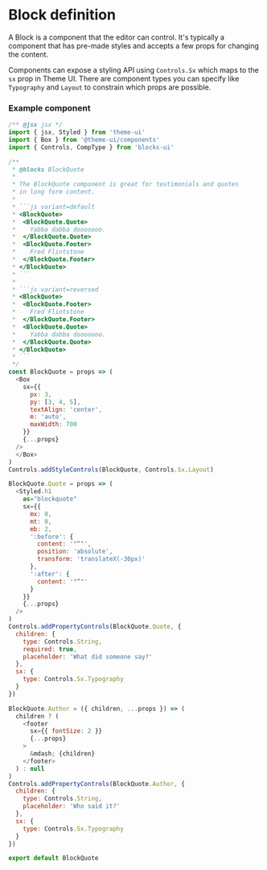 
# Block definition

A Block is a component that the editor can control. It's typically a
component that has pre-made styles and accepts a few props for changing
the content.

Components can expose a styling API using `Controls.Sx` which maps to the
`sx` prop in Theme UI. There are component types you can specify like
`Typography` and `Layout` to constrain which props are possible.

### Example component

```js
/** @jsx jsx */
import { jsx, Styled } from 'theme-ui'
import { Box } from '@theme-ui/components'
import { Controls, CompType } from 'blocks-ui'

/**
 * @blocks BlockQuote
 * 
 * The BlockQuote component is great for testimonials and quotes
 * in long form content.
 * 
 * ```js variant=default
 * <BlockQuote>
 *  <BlockQuote.Quote>
 *    Yabba dabba dooooooo.
 *  </BlockQuote.Quote>
 *  <BlockQuote.Footer>
 *    Fred Flintstone
 *  </BlockQuote.Footer>
 * </BlockQuote>
 * ```
 * 
 * ```js variant=reversed
 * <BlockQuote>
 *  <BlockQuote.Footer>
 *    Fred Flintstone
 *  </BlockQuote.Footer>
 *  <BlockQuote.Quote>
 *    Yabba dabba dooooooo.
 *  </BlockQuote.Quote>
 * </BlockQuote>
 * ```
 */
const BlockQuote = props => (
  <Box
    sx={{
      px: 3,
      py: [3, 4, 5],
      textAlign: 'center',
      m: 'auto',
      maxWidth: 700
    }}
    {...props}
  />
  </Box>
)
Controls.addStyleControls(BlockQuote, Controls.Sx.Layout)

BlockQuote.Quote = props => (
  <Styled.h1
    as="blockquote"
    sx={{
      mx: 0,
      mt: 0,
      mb: 2,
      ':before': {
        content: '"“"',
        position: 'absolute',
        transform: 'translateX(-30px)'
      },
      ':after': {
        content: '"”"'
      }
    }}
    {...props}
  />
)
Controls.addPropertyControls(BlockQuote.Quote, {
  children: {
    type: Controls.String,
    required: true,
    placeholder: 'What did someone say?'
  },
  sx: {
    type: Controls.Sx.Typography
  }
})

BlockQuote.Author = ({ children, ...props }) => (
  children ? (
    <footer
      sx={{ fontSize: 2 }}
      {...props}
    >
      &mdash; {children}
    </footer>
  ) : null
)
Controls.addPropertyControls(BlockQuote.Author, {
  children: {
    type: Controls.String,
    placeholder: 'Who said it?'
  },
  sx: {
    type: Controls.Sx.Typography
  }
})

export default BlockQuote
```
